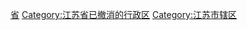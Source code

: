 [[Category:中国已撤消的市辖区_(按省级行政区分类)|省]]
[[Category:江苏省已撤消的行政区|Category:江苏省已撤消的行政区]]
[[Category:江苏市辖区|Category:江苏市辖区]]